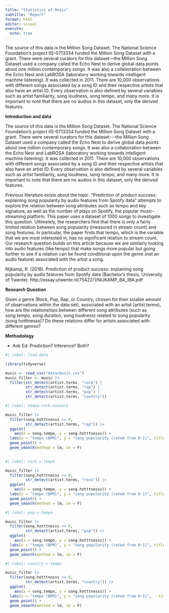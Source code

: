 ```yaml
---
title: "Statistics of Music"
subtitle: "Report"
format: html
editor: visual
execute:
  echo: true
---
```


The source of this data is the Million Song Dataset. The National Science Foundation's project IIS-0713334 funded the Million Song Dataset with a grant. There were several curators for this dataset---the Million Song Dataset used a company called the Echo Nest to derive global data points about one million contemporary songs. It was also a collaboration between the Echo Nest and LabROSA (laboratory working towards intelligent machine listening). It was collected in 2011. There are 10,000 observations with different songs associated by a song ID and their respective artists that also have an artist ID. Every observation is also defined by several variables such as artist familiarity, song loudness, song tempo, and many more. It is important to note that there are no audios in this dataset, only the derived features.

**Introduction and data**\

The source of this data is the Million Song Dataset. The National Science Foundation's project IIS-0713334 funded the Million Song Dataset with a grant. There were several curators for this dataset\-\--the Million Song Dataset used a company called the Echo Nest to derive global data points about one million contemporary songs. It was also a collaboration between the Echo Nest and LabROSA (laboratory working towards intelligent machine listening). It was collected in 2011. There are 10,000 observations with different songs associated by a song ID and their respective artists that also have an artist ID. Every observation is also defined by several variables such as artist familiarity, song loudness, song tempo, and many more. It is important to note that there are no audios in this dataset, only the derived features.

Previous literature exists about the topic. "Prediction of product success: explaining song popularity by audio features from Spotify data" attempts to explore the relation between song attributes such as tempo and key signature, as well as the number of plays on Spotify, the popular music-streaming platform. This paper uses a dataset of 1000 songs to investigate this question. Ultimately, the researchers find that there is only a fairly limited relation between song popularity (measured in stream count) and song features. In particular, the paper finds that tempo, which is the variable that we are most interested in, has no significant relation to stream count. Our research question builds on this article because we are similarly looking into audio features (like tempo) that make songs more popular but going further to see if a relation can be found conditional upon the genre (not an audio feature) associated with the artist a song.

Nijkamp, R. (2018). Prediction of product success: explaining song popularity by audio features from Spotify data (Bachelor's thesis, University of Twente). http://essay.utwente.nl/75422/1/NIJKAMP_BA_IBA.pdf

**Research Question**

Given a genre (Rock, Pop, Rap, or Country, chosen for their sizable amount of observations within the data set), associated with an artist (artist.terms), how are the relationships between different song attributes (such as song.tempo, song.duration, song.loudness) related to song popularity (song.hotttnesss)? Do these relations differ for artists associated with different genres?

**Methodology**

-   Ask Ed: Prediction? Inference? Both?

```r
#| label: load-data

library(tidyverse)

music <- read_csv("data/music.csv")
music_filter <- music |>
  filter(str_detect(artist.terms, "rock") |
         str_detect(artist.terms, "rap") |
         str_detect(artist.terms, "pop") |
         str_detect(artist.terms, "country"))

```

```r
#| label: tempo-rock-nonzero

music_filter |> 
  filter(song.hotttnesss >= 0,
         str_detect(artist.terms, "rap")) |>
  ggplot(
    aes(x = song.tempo, y = song.hotttnesss)) +
  labs(x = "tempo (BPM)", y = "song popularity (rated from 0-1)", title = "The Relationship Between Song Tempo and Popularity for Rap Music" ) +
  geom_point() +
  geom_smooth(method = lm, se = F)
  
```

```r
#| label: rock-v-tempo

music_filter |> 
  filter(song.hotttnesss >= 0,
         str_detect(artist.terms, "rock")) |>
  ggplot(
    aes(x = song.tempo, y = song.hotttnesss)) +
  labs(x = "tempo (BPM)", y = "song popularity (rated from 0-1)", title = "The Relationship Between Song Tempo and Popularity for Rock Music" ) +
  geom_point() +
  geom_smooth(method = lm, se = F)
```

```r
#| label: pop-v-tempo

music_filter |> 
  filter(song.hotttnesss >= 0,
         str_detect(artist.terms, "pop")) |>
  ggplot(
    aes(x = song.tempo, y = song.hotttnesss)) +
  labs(x = "tempo (BPM)", y = "song popularity (rated from 0-1)", title = "The Relationship Between Song Tempo and Popularity for Pop Music" ) +
  geom_point() +
  geom_smooth(method = lm, se = F)
```

```r
#| label: country-v-tempo

music_filter |> 
  filter(song.hotttnesss >= 0,
         str_detect(artist.terms, "country")) |>
  ggplot(
    aes(x = song.tempo, y = song.hotttnesss)) +
  labs(x = "tempo (BPM)", y = "song popularity (rated from 0-1)",   title = "The Relationship Between Song Tempo and Popularity for Country Music") +
  geom_point() +
  geom_smooth(method = lm, se = F)
```
